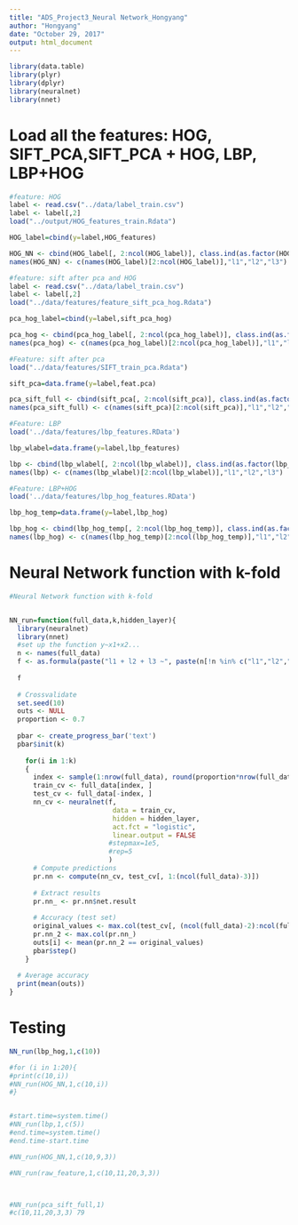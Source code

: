```yaml
---
title: "ADS_Project3_Neural Network_Hongyang"
author: "Hongyang"
date: "October 29, 2017"
output: html_document
---
```




```r
library(data.table)
library(plyr) 
library(dplyr)
library(neuralnet)
library(nnet)
```

# Load all the features: HOG, SIFT_PCA,SIFT_PCA + HOG, LBP, LBP+HOG

```r
#feature: HOG
label <- read.csv("../data/label_train.csv")
label <- label[,2]
load("../output/HOG_features_train.Rdata")

HOG_label=cbind(y=label,HOG_features)

HOG_NN <- cbind(HOG_label[, 2:ncol(HOG_label)], class.ind(as.factor(HOG_label$y)))
names(HOG_NN) <- c(names(HOG_label)[2:ncol(HOG_label)],"l1","l2","l3")
```

```r
#feature: sift after pca and HOG
label <- read.csv("../data/label_train.csv")
label <- label[,2]
load("../data/features/feature_sift_pca_hog.Rdata")

pca_hog_label=cbind(y=label,sift_pca_hog)

pca_hog <- cbind(pca_hog_label[, 2:ncol(pca_hog_label)], class.ind(as.factor(pca_hog_label$y)))
names(pca_hog) <- c(names(pca_hog_label)[2:ncol(pca_hog_label)],"l1","l2","l3")

```

```r
#Feature: sift after pca
load("../data/features/SIFT_train_pca.Rdata")

sift_pca=data.frame(y=label,feat.pca)

pca_sift_full <- cbind(sift_pca[, 2:ncol(sift_pca)], class.ind(as.factor(sift_pca$y)))
names(pca_sift_full) <- c(names(sift_pca)[2:ncol(sift_pca)],"l1","l2","l3")

```

```r
#Feature: LBP
load('../data/features/lbp_features.RData')

lbp_wlabel=data.frame(y=label,lbp_features)

lbp <- cbind(lbp_wlabel[, 2:ncol(lbp_wlabel)], class.ind(as.factor(lbp_wlabel$y)))
names(lbp) <- c(names(lbp_wlabel)[2:ncol(lbp_wlabel)],"l1","l2","l3")

```

```r
#Feature: LBP+HOG
load('../data/features/lbp_hog_features.RData')

lbp_hog_temp=data.frame(y=label,lbp_hog)

lbp_hog <- cbind(lbp_hog_temp[, 2:ncol(lbp_hog_temp)], class.ind(as.factor(lbp_hog_temp$y)))
names(lbp_hog) <- c(names(lbp_hog_temp)[2:ncol(lbp_hog_temp)],"l1","l2","l3")

```

# Neural Network function with k-fold

```r
#Neural Network function with k-fold


NN_run=function(full_data,k,hidden_layer){
  library(neuralnet)
  library(nnet)
  #set up the function y~x1+x2...
  n <- names(full_data)
  f <- as.formula(paste("l1 + l2 + l3 ~", paste(n[!n %in% c("l1","l2","l3")], collapse = " + ")))
  
  f
  
  # Crossvalidate
  set.seed(10)
  outs <- NULL
  proportion <- 0.7
  
  pbar <- create_progress_bar('text')
  pbar$init(k)
  
    for(i in 1:k)
    {
      index <- sample(1:nrow(full_data), round(proportion*nrow(full_data)))
      train_cv <- full_data[index, ]
      test_cv <- full_data[-index, ]
      nn_cv <- neuralnet(f,
                          data = train_cv,
                          hidden = hidden_layer,
                          act.fct = "logistic",
                          linear.output = FALSE
                         #stepmax=1e5,
                         #rep=5
                         )
      # Compute predictions
      pr.nn <- compute(nn_cv, test_cv[, 1:(ncol(full_data)-3)])
      
      # Extract results
      pr.nn_ <- pr.nn$net.result
      
      # Accuracy (test set)
      original_values <- max.col(test_cv[, (ncol(full_data)-2):ncol(full_data)])
      pr.nn_2 <- max.col(pr.nn_)
      outs[i] <- mean(pr.nn_2 == original_values)
      pbar$step()
    }
  
  # Average accuracy
  print(mean(outs))
}


```


# Testing
```r


NN_run(lbp_hog,1,c(10))

#for (i in 1:20){
#print(c(10,i))
#NN_run(HOG_NN,1,c(10,i))
#}


#start.time=system.time()
#NN_run(lbp,1,c(5))
#end.time=system.time()
#end.time-start.time

#NN_run(HOG_NN,1,c(10,9,3))

#NN_run(raw_feature,1,c(10,11,20,3,3))



#NN_run(pca_sift_full,1)
#c(10,11,20,3,3) 79


```
